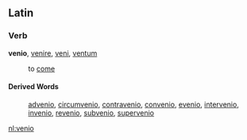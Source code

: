 ==Latin==
===Verb===
'''venio''', [[venire]], [[veni]], [[ventum]]

: to [[come]]

====Derived Words====
: [[advenio]], [[circumvenio]], [[contravenio]], [[convenio]], [[evenio]], [[intervenio]], [[invenio]], [[revenio]], [[subvenio]], [[supervenio]]

[[nl:venio]]